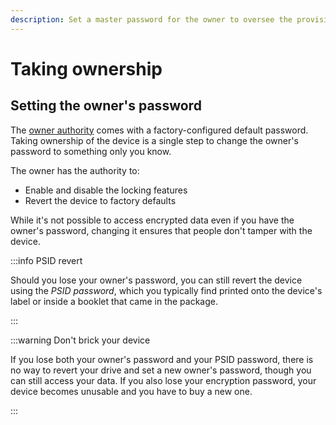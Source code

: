 ```yaml
---
description: Set a master password for the owner to oversee the provisioning of the drive. The owner can enable locking & encryption, and factory reset the drive.
---
```


# Taking ownership

## Setting the owner's password

The [owner authority](/docs/theory/the_tcg_spec#the-opal-opalite-pyrite-and-ruby-sscs) comes with a factory-configured default password. Taking ownership of the device is a single step to change the owner's password to something only you know.

The owner has the authority to:
- Enable and disable the locking features
- Revert the device to factory defaults

While it's not possible to access encrypted data even if you have the owner's password, changing it ensures that people don't tamper with the device.

:::info PSID revert

Should you lose your owner's password, you can still revert the device using the *PSID password*, which you typically find printed onto the device's label or inside a booklet that came in the package.

:::

:::warning Don't brick your device

If you lose both your owner's password and your PSID password, there is no way to revert your drive and set a new owner's password, though you can still access your data. If you also lose your encryption password, your device becomes unusable and you have to buy a new one.

:::
